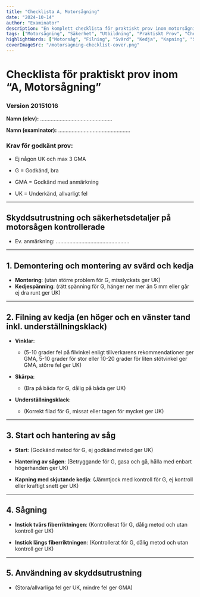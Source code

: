 ```yaml
---
title: "Checklista A, Motorsågning"
date: "2024-10-14"
author: "Examinator"
description: "En komplett checklista för praktiskt prov inom motorsågning, med steg för montering, filning, hantering och kapning."
tags: ["Motorsågning", "Säkerhet", "Utbildning", "Praktiskt Prov", "Checklista"]
highlightWords: ["Motorsåg", "Filning", "Svärd", "Kedja", "Kapning", "Skyddsutrustning"]
coverImageSrc: "/motorsagning-checklist-cover.png"
---
```



# Checklista för praktiskt prov inom “A, Motorsågning”

### Version 20151016

**Namn (elev):** …………………………………………

**Namn (examinator):** …………………………………………

### Krav för godkänt prov: 
- Ej någon UK och max 3 GMA

- G = Godkänd, bra
- GMA = Godkänd med anmärkning
- UK = Underkänd, allvarligt fel

---

## Skyddsutrustning och säkerhetsdetaljer på motorsågen kontrollerade
- Ev. anmärkning: ………………………………………….

---

## 1. Demontering och montering av svärd och kedja
- **Montering**: (utan större problem för G, misslyckats ger UK)
- **Kedjespänning**: (rätt spänning för G, hänger ner mer än 5 mm eller går ej dra runt ger UK)

---

## 2. Filning av kedja (en höger och en vänster tand inkl. underställningsklack)

- **Vinklar**: 
  - (5-10 grader fel på filvinkel enligt tillverkarens rekommendationer ger GMA, 
  5-10 grader för stor eller 10-20 grader för liten stötvinkel ger GMA, större fel ger UK)

- **Skärpa**: 
  - (Bra på båda för G, dålig på båda ger UK)

- **Underställningsklack**: 
  - (Korrekt filad för G, missat eller tagen för mycket ger UK)

---

## 3. Start och hantering av såg

- **Start**: (Godkänd metod för G, ej godkänd metod ger UK)

- **Hantering av sågen**: (Betryggande för G, gasa och gå, hålla med enbart högerhanden ger UK)

- **Kapning med skjutande kedja**: (Jämntjock med kontroll för G, ej kontroll eller kraftigt snett ger UK)

---

## 4. Sågning

- **Instick tvärs fiberriktningen**: (Kontrollerat för G, dålig metod och utan kontroll ger UK)

- **Instick längs fiberriktningen**: (Kontrollerat för G, dålig metod och utan kontroll ger UK)

---

## 5. Användning av skyddsutrustning
- (Stora/allvarliga fel ger UK, mindre fel ger GMA)
